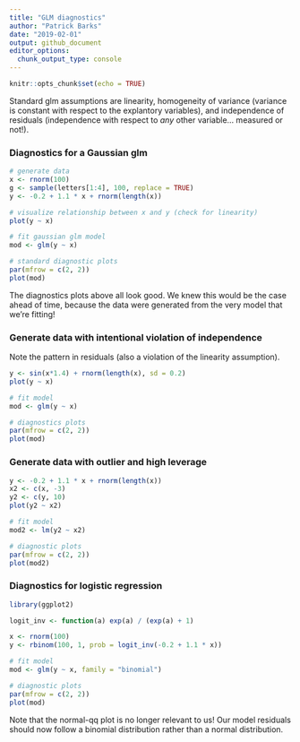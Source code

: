 ```yaml
---
title: "GLM diagnostics"
author: "Patrick Barks"
date: "2019-02-01"
output: github_document
editor_options: 
  chunk_output_type: console
---
```


```r
knitr::opts_chunk$set(echo = TRUE)
```

Standard glm assumptions are linearity, homogeneity of variance (variance is constant with respect to the explantory variables), and independence of residuals (independence with respect to _any_ other variable... measured or not!).

### Diagnostics for a Gaussian glm

```r
# generate data
x <- rnorm(100)
g <- sample(letters[1:4], 100, replace = TRUE)
y <- -0.2 + 1.1 * x + rnorm(length(x))

# visualize relationship between x and y (check for linearity)
plot(y ~ x)

# fit gaussian glm model
mod <- glm(y ~ x)

# standard diagnostic plots
par(mfrow = c(2, 2))
plot(mod)
```

The diagnostics plots above all look good. We knew this would be the case ahead of time, because the data were generated from the very model that we're fitting!

### Generate data with intentional violation of independence

Note the pattern in residuals (also a violation of the linearity assumption).

```r
y <- sin(x*1.4) + rnorm(length(x), sd = 0.2)
plot(y ~ x)

# fit model
mod <- glm(y ~ x)

# diagnostics plots
par(mfrow = c(2, 2))
plot(mod)
```

### Generate data with outlier and high leverage

```r
y <- -0.2 + 1.1 * x + rnorm(length(x))
x2 <- c(x, -3)
y2 <- c(y, 10)
plot(y2 ~ x2)

# fit model
mod2 <- lm(y2 ~ x2)

# diagnostic plots
par(mfrow = c(2, 2))
plot(mod2)
```

### Diagnostics for logistic regression

```r
library(ggplot2)

logit_inv <- function(a) exp(a) / (exp(a) + 1)

x <- rnorm(100)
y <- rbinom(100, 1, prob = logit_inv(-0.2 + 1.1 * x))

# fit model
mod <- glm(y ~ x, family = "binomial")

# diagnostic plots
par(mfrow = c(2, 2))
plot(mod)
```

Note that the normal-qq plot is no longer relevant to us! Our model residuals should now follow a binomial distribution rather than a normal distribution.
